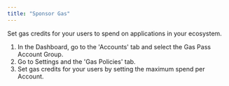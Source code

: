 ```yaml
---
title: "Sponsor Gas"
---
```


Set gas credits for your users to spend on applications in your ecosystem.

1. In the Dashboard, go to the 'Accounts' tab and select the Gas Pass Account Group.
2. Go to Settings and the 'Gas Policies' tab.
3. Set gas credits for your users by setting the maximum spend per Account.

